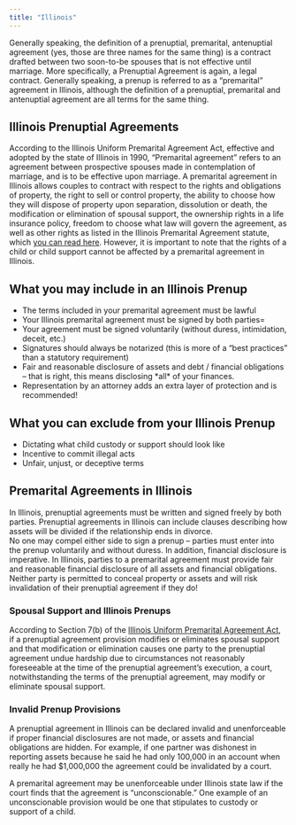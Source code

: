```yaml
---
title: "Illinois"
---
```


Generally speaking, the definition of a prenuptial, premarital, antenuptial agreement (yes, those are three names for the same thing) is a contract drafted between two soon-to-be spouses that is not effective until marriage. More specifically, a Prenuptial Agreement is again, a legal contract. Generally speaking, a prenup is referred to as a “premarital” agreement in Illinois, although the definition of a prenuptial, premarital and antenuptial agreement are all terms for the same thing.

Illinois Prenuptial Agreements
------------------------------

According to the Illinois Uniform Premarital Agreement Act, effective and adopted by the state of Illinois in 1990, “Premarital agreement” refers to an agreement between prospective spouses made in contemplation of marriage, and is to be effective upon marriage. A premarital agreement in Illinois allows couples to contract with respect to the rights and obligations of property, the right to sell or control property, the ability to choose how they will dispose of property upon separation, dissolution or death, the modification or elimination of spousal support, the ownership rights in a life insurance policy, freedom to choose what law will govern the agreement, as well as other rights as listed in the Illinois Premarital Agreement statute, which [you can read here](https://www.ilga.gov/legislation/ilcs/ilcs3.asp?ActID=2087&ChapterID=59). However, it is important to note that the rights of a child or child support cannot be affected by a premarital agreement in Illinois.


What you may **include** in an Illinois Prenup  
------------------------------------------------

*   The terms included in your premarital agreement must be lawful
*   Your Illinois premarital agreement must be signed by both parties=
*   Your agreement must be signed voluntarily (without duress, intimidation, deceit, etc.)
*   Signatures should always be notarized (this is more of a “best practices” than a statutory requirement)
*   Fair and reasonable disclosure of assets and debt / financial obligations – that is right, this means disclosing \*all\* of your finances.
*   Representation by an attorney adds an extra layer of protection and is recommended!

What you can **exclude** from your Illinois Prenup  
----------------------------------------------------

*   Dictating what child custody or support should look like
*   Incentive to commit illegal acts
*   Unfair, unjust, or deceptive terms

Premarital Agreements in Illinois
---------------------------------

In Illinois, prenuptial agreements must be written and signed freely by both parties. Prenuptial agreements in Illinois can include clauses describing how assets will be divided if the relationship ends in divorce.  
No one may compel either side to sign a prenup – parties must enter into the prenup voluntarily and without duress. In addition, financial disclosure is imperative. In Illinois, parties to a premarital agreement must provide fair and reasonable financial disclosure of all assets and financial obligations. Neither party is permitted to conceal property or assets and will risk invalidation of their prenuptial agreement if they do!

### Spousal Support and Illinois Prenups

According to Section 7(b) of the [Illinois Uniform Premarital Agreement Act](https://www.ilga.gov/legislation/ilcs/ilcs3.asp?ActID=2087&ChapterID=59), if a prenuptial agreement provision modifies or eliminates spousal support and that modification or elimination causes one party to the prenuptial agreement undue hardship due to circumstances not reasonably foreseeable at the time of the prenuptial agreement’s execution, a court, notwithstanding the terms of the prenuptial agreement, may modify or eliminate spousal support. 

### Invalid Prenup Provisions

A prenuptial agreement in Illinois can be declared invalid and unenforceable if proper financial disclosures are not made, or assets and financial obligations are hidden. For example, if one partner was dishonest in reporting assets because he said he had only 100,000 in an account when really he had $1,000,000 the agreement could be invalidated by a court.

A premarital agreement may be unenforceable under Illinois state law if the court finds that the agreement is “unconscionable.” One example of an unconscionable provision would be one that stipulates to custody or support of a child.

